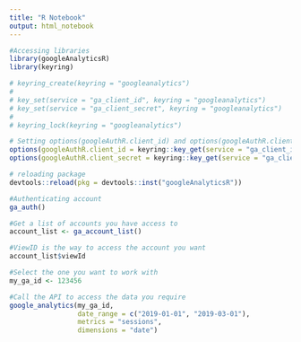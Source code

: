 ```yaml
---
title: "R Notebook"
output: html_notebook
---
```


```r
#Accessing libraries
library(googleAnalyticsR)
library(keyring)
```

```r
# keyring_create(keyring = "googleanalytics")
# 
# key_set(service = "ga_client_id", keyring = "googleanalytics")
# key_set(service = "ga_client_secret", keyring = "googleanalytics")
# 
# keyring_lock(keyring = "googleanalytics")
```

```r

# Setting options(googleAuthR.client_id) and options(googleAuthR.client_secret) to activate API call
options(googleAuthR.client_id = keyring::key_get(service = "ga_client_id", keyring = "googleanalytics"))
options(googleAuthR.client_secret = keyring::key_get(service = "ga_client_secret", keyring = "googleanalytics"))

# reloading package
devtools::reload(pkg = devtools::inst("googleAnalyticsR"))

#Authenticating account
ga_auth()
```

```r


#Get a list of accounts you have access to
account_list <- ga_account_list()

#ViewID is the way to access the account you want
account_list$viewId

#Select the one you want to work with
my_ga_id <- 123456

#Call the API to access the data you require
google_analytics(my_ga_id, 
                 date_range = c("2019-01-01", "2019-03-01"), 
                 metrics = "sessions", 
                 dimensions = "date")
```

